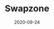 ---
title: Swapzone
category: Exchanges & wallet
status: publish
date: 2020-09-24
slug: A short description for this item
website: https://swapzone.io/?to=iotx
twitter:
logo: /img/Swapzone.png
featured_img: https://wp.gcap1.iotex.io/wp-content/uploads/2020/09/swapzone.png
telegram:
---